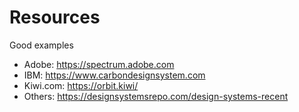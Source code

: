 
<Meta title="Appendix|Resources" />

# Resources

Good examples

* Adobe: https://spectrum.adobe.com
* IBM: https://www.carbondesignsystem.com
* Kiwi.com: https://orbit.kiwi/
* Others: https://designsystemsrepo.com/design-systems-recent
